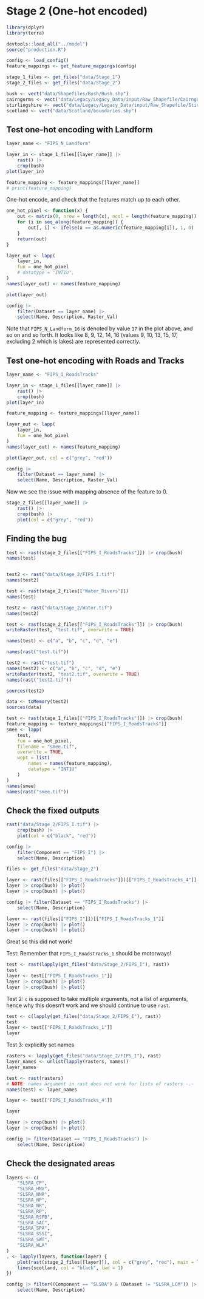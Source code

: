 # Stage 2 (One-hot encoded)

```r
library(dplyr)
library(terra)

devtools::load_all("../model")
source("production.R")

config <- load_config()
feature_mappings <- get_feature_mappings(config)

stage_1_files <- get_files("data/Stage_1")
stage_2_files <- get_files("data/Stage_2")

bush <- vect("data/Shapefiles/Bush/Bush.shp")
cairngorms <- vect("data/Legacy/Legacy_Data/input/Raw_Shapefile/CairngormNP/CairngormNP.shp")
stirlingshire <- vect("data/Legacy/Legacy_Data/input/Raw_Shapefile/Stirlingshire/Stirlingshire.shp")
scotland <- vect("data/Scotland/boundaries.shp")
```

## Test one-hot encoding with Landform

```r
layer_name <- "FIPS_N_Landform"

layer_in <- stage_1_files[[layer_name]] |>
    rast() |>
    crop(bush)
plot(layer_in)

feature_mapping <- feature_mappings[[layer_name]]
# print(feature_mapping)
```

One-hot encode, and check that the features match up to each other.

```r
one_hot_pixel <- function(x) {
    out <- matrix(0, nrow = length(x), ncol = length(feature_mapping))
    for (i in seq_along(feature_mapping)) {
        out[, i] <- ifelse(x == as.numeric(feature_mapping[i]), 1, 0)
    }
    return(out)
}

layer_out <- lapp(
    layer_in,
    fun = one_hot_pixel
    # datatype = "INT1U",
)
names(layer_out) <- names(feature_mapping)

plot(layer_out)

config |>
    filter(Dataset == layer_name) |>
    select(Name, Description, Raster_Val)
```

Note that `FIPS_N_Landform_16` is denoted by value `17` in the plot above, and so on and so forth.
It looks like 8, 9, 12, 14, 16 (values 9, 10, 13, 15, 17, excluding 2 which is lakes) are represented correctly.


## Test one-hot encoding with Roads and Tracks

```r
layer_name <- "FIPS_I_RoadsTracks"

layer_in <- stage_1_files[[layer_name]] |>
    rast() |>
    crop(bush)
plot(layer_in)

feature_mapping <- feature_mappings[[layer_name]]

layer_out <- lapp(
    layer_in,
    fun = one_hot_pixel
)
names(layer_out) <- names(feature_mapping)

plot(layer_out, col = c("grey", "red"))

config |>
    filter(Dataset == layer_name) |>
    select(Name, Description, Raster_Val)
```

Now we see the issue with mapping absence of the feature to 0.

```r
stage_2_files[[layer_name]] |>
    rast() |>
    crop(bush) |>
    plot(col = c("grey", "red"))
```

## Finding the bug

```r
test <- rast(stage_2_files[["FIPS_I_RoadsTracks"]]) |> crop(bush)
names(test)


test2 <- rast("data/Stage_2/FIPS_I.tif")
names(test2)
```

```r
test <- rast(stage_2_files[["Water_Rivers"]])
names(test)

test2 <- rast("data/Stage_2/Water.tif")
names(test2)
```

```r
test <- rast(stage_2_files[["FIPS_I_RoadsTracks"]]) |> crop(bush)
writeRaster(test, "test.tif", overwrite = TRUE)

names(test) <- c("a", "b", "c", "d", "e")

names(rast("test.tif"))

test2 <- rast("test.tif")
names(test2) <- c("a", "b", "c", "d", "e")
writeRaster(test2, "test2.tif", overwrite = TRUE)
names(rast("test2.tif"))

sources(test2)

data <- toMemory(test2)
sources(data)
```

```r
test <- rast(stage_1_files[["FIPS_I_RoadsTracks"]]) |> crop(bush)
feature_mapping <- feature_mappings[["FIPS_I_RoadsTracks"]]
smee <- lapp(
    test,
    fun = one_hot_pixel,
    filename = "smee.tif",
    overwrite = TRUE,
    wopt = list(
        names = names(feature_mapping),
        datatype = "INT1U"
    )
)
names(smee)
names(rast("smee.tif"))
```

## Check the fixed outputs

```r
rast("data/Stage_2/FIPS_I.tif") |>
    crop(bush) |>
    plot(col = c("black", "red"))

config |>
    filter(Component == "FIPS_I") |>
    select(Name, Description)
```

```r
files <- get_files("data/Stage_2")

layer <- rast(files[["FIPS_I_RoadsTracks"]])[["FIPS_I_RoadsTracks_4"]]
layer |> crop(bush) |> plot()
layer |> crop(bush) |> plet()

config |> filter(Dataset == "FIPS_I_RoadsTracks") |> 
    select(Name, Description)

layer <- rast(files[["FIPS_I"]])[["FIPS_I_RoadsTracks_1"]]
layer |> crop(bush) |> plot()
layer |> crop(bush) |> plet()
```

Great so this did not work!

Test:
Remember that `FIPS_I_RoadsTracks_1` should be motorways!

```r
test <- rast(lapply(get_files("data/Stage_2/FIPS_I"), rast))
test
layer <- test[["FIPS_I_RoadsTracks_1"]]
layer |> crop(bush) |> plot()
layer |> crop(bush) |> plet()
```

Test 2: `c` is supposed to take multiple arguments, not a list of arguments, hence why this doesn't work and we should continue to use `rast`.

```r
test <- c(lapply(get_files("data/Stage_2/FIPS_I"), rast))
test
layer <- test[["FIPS_I_RoadsTracks_1"]]
layer
```

Test 3: explicitly set names
```r
rasters <- lapply(get_files("data/Stage_2/FIPS_I"), rast)
layer_names <- unlist(lapply(rasters, names))
layer_names

test <- rast(rasters)
# NOTE: names argument in rast does not work for lists of rasters -.-
names(test) <- layer_names

layer <- test[["FIPS_I_RoadsTracks_4"]]

layer

layer |> crop(bush) |> plot()
layer |> crop(bush) |> plet()

config |> filter(Dataset == "FIPS_I_RoadsTracks") |> 
    select(Name, Description)
```


## Check the designated areas

```r
layers <- c(
    "SLSRA_CP",
    "SLSRA_HNV",
    "SLSRA_NNR",
    "SLSRA_NP",
    "SLSRA_NR",
    "SLSRA_RP",
    "SLSRA_RSPB",
    "SLSRA_SAC",
    "SLSRA_SPA",
    "SLSRA_SSSI",
    "SLSRA_SWT",
    "SLSRA_WLA"
)
. <- lapply(layers, function(layer) {
    plot(rast(stage_2_files[[layer]]), col = c("grey", "red"), main = layer)
    lines(scotland, col = "black", lwd = 1)
})

config |> filter((Component == "SLSRA") & (Dataset != "SLSRA_LCM")) |> 
    select(Name, Description)
```

